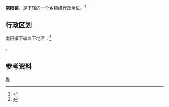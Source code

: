 {{中国乡级行政区|37/08/26/103/000}}

'''南阳镇'''，是{{PRC admin/fullname|37/08/26/103/000|3}}下辖的一个[[乡镇|乡镇]]级行政单位。<ref>{{PRC admin/ref sgc|{{PRC admin/parent|37/08/26/103/000}}}}</ref>

== 行政区划 ==

南阳镇下辖以下地区：<ref>{{PRC admin/ref sgc|37/08/26/103/000}}</ref>

{{PRC admin/children|37/08/26/103/000}}。

== 参考资料 ==

{{reflist}}

{{行政区划小作品}}
{{PRC admin/navcat|37/08/26/103/000}}
{{中国历史文化名镇}}
[[Category:中国历史文化名镇|鲁]]